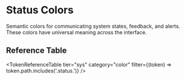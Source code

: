 
<Meta title="Token Reference/Semantic/Colors/Status" />

# Status Colors

Semantic colors for communicating system states, feedback, and alerts. These colors have universal meaning across the interface.

<StatusColors />

## Reference Table

<TokenReferenceTable tier="sys" category="color" filter={(token) => token.path.includes('.status.')} />